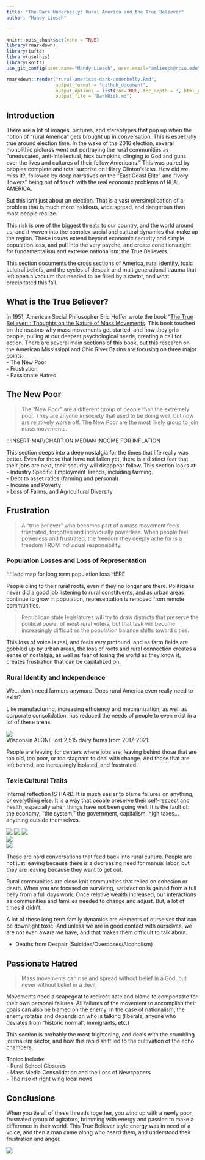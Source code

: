 ```yaml
---
title: "The Dark Underbelly: Rural America and the True Believer"
author: "Mandy Liesch"

---
```


```r
knitr::opts_chunk$set(echo = TRUE)
library(rmarkdown)
library(tufte)
library(usethis)
library(knitr)
use_git_config(user.name="Mandy Liesch", user.email="amliesch@ncsu.edu")
```

```r
rmarkdown::render("rural-americas-dark-underbelly.Rmd", 
                  output_format = "github_document", 
                  output_options = list(toc=TRUE, toc_depth = 3, html_preview=FALSE), 
                  output_file = "DarkRisk.md")
```

## Introduction

There are a lot of images, pictures, and stereotypes that pop up when the notion of "rural America" gets brought up in conversation. This is especially true around election time. In the wake of the 2016 election, several monolithic pictures went out portraying the rural communities as "uneducated, anti-intellectual, hick bumpkins, clinging to God and guns over the lives and cultures of their fellow Americans." This was paired by peoples complete and total surprise on Hilary Clinton's loss. How did we miss it?, followed by deep narratives on the "East Coast Elite" and "Ivory Towers" being out of touch with the real economic problems of REAL AMERICA.

But this isn't just about an election. That is a vast oversimplication of a problem that is much more insidious, wide spread, and dangerous than most people realize. 

This risk is one of the biggest threats to our country, and the world around us, and it woven into the complex social and cultural dynamics that make up the region. These issues extend beyond economic security and simple population loss, and pull into the very psyche, and create conditions right for fundamentalism and extreme nationalism: the True Believers.  

This section documents the cross sections of America, rural identity, toxic culutral beliefs, and the cycles of despair and multigenerational trauma that left open a vacuum that needed to be filled by a savior, and what precipitated this fall.

## What is the True Believer?
In 1951, American Social Philosopher Eric Hoffer wrote the book "[The True Believer: : Thoughts on the Nature of Mass Movements ](https://en.wikipedia.org/wiki/The_True_Believer). This book touched on the reasons why mass movements get started, and how they grip people, pulling at our deepset psychological needs, creating a call for action. There are several main sections of this book, but this research on the American Mississippi and Ohio River Basins are focusing on three major points:  
- The New Poor  
- Frustration  
- Passionate Hatred  

## The New Poor
> The “New Poor” are a different group of people than the extremely poor. They are anyone in society that used to be doing well, but now are relatively worse
off. The New Poor are the most likely group to join mass movements.

!!!INSERT MAP/CHART ON MEDIAN INCOME FOR INFLATION 

This section deeps into a deep nostalgia for the times that life really was better. Even for those that have not fallen yet, there is a distinct fear that their jobs are next, their security will disappear follow. This section looks at:  
- Industry Specific Employment Trends, including farming.  
- Debt to asset ratios (farming and personal)  
- Income and Poverty  
- Loss of Farms, and Agricultural Diversity



## Frustration
> A “true believer” who becomes part of a mass movement feels frustrated, forgotten and individually powerless. When people feel powerless and frustrated, the freedom they deeply ache for is a freedom FROM individual responsibility.

### Population Losses and Loss of Representation   

!!!!!add map for long term population loss HERE

People cling to their rural roots, even if they no longer are there. Politicians never did a good job listening to rural constituents, and as urban areas continue to grow in population, representation is removed from remote communities. 

>Republican state legislatures will try to draw districts that preserve the political power of most rural voters, but that task will become increasingly difficult as the population balance shifts toward cities.

This loss of voice is real, and feels very profound, and as farm fields are gobbled up by urban areas, the loss of roots and rural connection creates a sense of nostalgia, as well as fear of losing the world as they know it, creates frustration that can be capitalized on. 

### Rural Identity and Independence 
We... don't need farmers anymore. Does rural America even really need to exist?

Like manufacturing, increasing efficiency and mechanization, as well as corporate consolidation, has reduced the needs of people to even exist in a lot of these areas. 

![](images/croplandCons.jpg)  
Wisconsin ALONE lost 2,515 dairy farms from 2017-2021. 

People are leaving for centers where jobs are, leaving behind those that are too old, too poor, or too stagnant to deal with change. And those that are left behind, are increasingly isolated, and frustrated.

### Toxic Cultural Traits
Internal reflection IS HARD. It is much easier to blame failures on anything, or everything else. It is a way that people preserve their self-respect and health, especially when things have not been going well. It is the fault of: the economy, “the system,” the government, capitalism, high taxes… anything outside themselves. 

![](images/drtaber1.jpg)
![](images/drtaber2.jpg)
![](images/drtaber3.jpg)  
![](images/drtaber4.jpg)  
![](images/drtaber5.jpg)  

These are hard conversations that feed back into rural culture. People are not just leaving because there is a decreasing need for manual labor, but they are leaving because they want to get out. 

Rural communities are close knit communities that relied on cohesion or death. When you are focused on surviving, satisfaction is gained from a full belly from a full days work. Once relative wealth increased, our interactions as communities and families needed to change and adjust. But, a lot of times it didn't. 

A lot of these long term family dynamics are elements of ourselves that can be downright toxic. And unless we are in good contact with ourselves, we are not even aware we have, and that makes them difficult to talk about. 




- Deaths from Despair (Suicides/Overdoses/Alcoholism)  






## Passionate Hatred  
>Mass movements can rise and spread without belief in a God, but never without belief in a devil. 


Movements need a scapegoat to redirect hate and blame to compensate for their own personal failures.  All failures of the movement to accomplish their goals can also be blamed on the enemy. In the case of nationalism, the enemy rotates and depends on who is talking (liberals, anyone who deviates from "historic normal", immigrants, etc.) 

This section is probably the most frightening, and deals with the crumbling journalism sector, and how this rapid shift led to the cultivation of the echo chambers.

Topics Include:  
- Rural School Closures  
- Mass Media Consolidation and the Loss of Newspapers  
- The rise of right wing local news   

## Conclusions
When you tie all of these threads together, you wind up with a newly poor, frustrated group of agitators, brimming with energy and passion to make a difference in their world. This True Believer style energy was in need of a voice, and then a man came along who heard them, and understood their frustration and anger.


![](images/trumpsSupport.jpg)  

